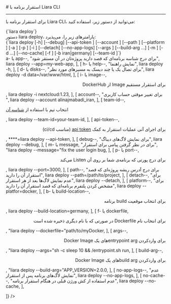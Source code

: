 

<Layout>
<Head>
<title>مستندات استقرار برنامه با Liara CLI - لیارا</title>
<meta property="og:title" content="مستندات خدمات رایانش ابری لیارا" />
<meta property="og:description" content="مستندات مربوط به نحوه استقرار برنامه در رابط کاربری خط فرمان لیارا"  />
<meta property="og:image" content="https://files.liara.ir/liara/logos/liara-poster.jpg" />
</Head>
# استقرار برنامه با Liara CLI
<hr className="mb-2" />

برای 
استقرار برنامه با Liara CLI،
می‌توانید از دستور زیر، استفاده کنید: 

<div className="h-2" />
<div dir="ltr">
<Highlight className='bash'>
{`liara deploy`}
</Highlight>
</div>
<div className="h-2" />
<Asciinema id="deploy-app-using-cli" />


<Section id="command-parameters" title="پارامترهای دستور" />
دستور <Important>liara deploy</Important>، پارامترهای زیر را، می‌پذیرد:

<div className="h-2" />
<div dir="ltr">
<Highlight className='bash'>
{`liara deploy [-h] [--debug] [--api-token <value>]  [--account <value>] [--path
    <value>] [--platform <value>] [-a <value>] [-p <value>] [-i <value>] [--detach] [--no-app-logs] [--args <value>]
    [--build-arg <value>...] [-m <value>] [-d <value>...] [--no-cache] [-f <value>] [-b iran|germany] [--team-id <value>]`}
</Highlight>
</div>

<Table headers={[
  "پارامتر",
  "توضیحات",
  "مثال",
]} data={[
  [
    <Important>a- یا app--</Important>,
    "برای درج  شناسه برنامه‌ای که قصد دارید پروژه‌تان در آن مستقر شود",
    <Important>liara deploy --app=my-web-app</Important>,
  ],
  [
    <Important>h- یا help--</Important>,
    "نمایش راهنما",
    <Important>liara deploy -h</Important>,
  ],
  [
    <Important>d- یا disks--</Important>,
    "برای تصال یک یا چند دیسک به مسیرهای مورد نظر",
    <Important>liara deploy -d data=/var/www/html</Important>,
  ],
  [
    <Important>i- یا image--</Important>,
    <div dir="rtl">
    <p>برای استقرار مستقیم Image از DockerHub</p>
    </div>,
    <Important>liara deploy -i nextcloud:1.23</Important>,
  ],
  [
    <Important>account--</Important>,
    "برای تغییر موقتی حساب کاربری ",
    <Important>liara deploy --account alinajmabadi_iran</Important>,
  ],
   [
    <Important>team-id--</Important>,
    <p>انتخاب تیم با استفاده از <a href="/references/api/about/#team-id" className="text-[#2196f3]">شناسه آن</a></p>,
    <Important>liara deploy --team-id=your-team-id</Important>,
  ],
  [
    <Important>api-token--</Important>,
    <div dir="rtl">
    <p> برای اجرای آنی عملیات استقرار به کمک <a href="/references/api/about" className="text-[#2196f3] ">api token</a> (مناسب ci/cd)</p>
    </div>,
    <Important>****=liara deploy --api-token</Important>,
  ],
  [
    <Important>debug--</Important>,
    "برای نمایش لاگ‌های دیباگ",
    <Important>liara deploy --debug</Important>,
  ],
  [
    <Important>m- یا message</Important>,
    "برای در نظر گرفتن پیامی برای استقرار",
    <Important>"liara deploy --message="fix the user login bug</Important>,
  ],
  [
    <Important>p- یا port--</Important>,
    <div dir="rtl">
    <p>برای درج پورتی که برنامه‌ی شما بر روی آن Listen می‌کند</p>
    </div>,
    <Important>liara deploy --port=3000</Important>,
  ],
  [
    <Important>path--</Important>,
    "برای درج آدرس ریشه پروژه‌ای که قصد استقرار آن را دارید",
    <Important>liara deploy --path=/path/to/project</Important>,
  ],
  [
    <Important>detach--</Important>,
    "برای عدم نمایش لاگ‌ها بعد از هر استقرار",
    <Important>liara deploy --detach</Important>,
  ],
  [
    <Important>platform--</Important>,
    "برای مشخص کردن پلتفرم برنامه‌ای که قصد استقرار آن را دارید",
    <Important>liara deploy --platfor=docker</Important>,
  ],
  [
    <Important>b- یا build-location--</Important>,
    <div dir="rtl">
    <p>برای انتخاب موقعیت build برنامه</p>
    </div>,
    <Important>liara deploy --build-location=germany</Important>,
  ],
  [
    <Important>f- یا dockerfile</Important>,
    <div dir="rtl">
    <p>برای انتخاب نام Dockerfile در صورتی که با نام دیگری ذخیره شده است</p>
    </div>,
    <Important>"liara deploy --dockerfile="path/to/myDocker</Important>,
  ],
  [
    <Important>args--</Important>,
    <div dir="rtl">
    <p>برای واردکردن entrypoint argهای یک Docker Image</p>
    </div>,
    <Important>"liara deploy --args="sh -c sleep 10 && /entrypoint.sh run</Important>,
  ],
  [
    <Important>build-arg--</Important>,
    <div dir="rtl">
    <p>برای واردکردن build argهای یک Docker Image</p>
    </div>,
    <Important>"liara deploy --build-arg="APP_VERSION=2.0.0</Important>,
  ],
  [
    <Important>no-app-logs--</Important>,
    "عدم نمایش لاگ‌های برنامه پس از استقرار",
    <Important>liara deploy --no-app-logs</Important>,
  ],
  [
    <Important>no-cache--</Important>,
    "عدم استفاده از کش ورژن قبلی در هنگام استقرار برنامه",
    <Important>liara deploy --no-cache</Important>,
  ],

]} />
<div className="h-3" />

</Layout>